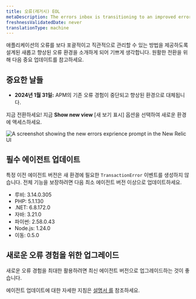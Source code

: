 ```yaml
---
title: 오류(레거시) EOL
metaDescription: The errors inbox is transitioning to an improved errors experience starting on January 31st 2024.
freshnessValidatedDate: never
translationType: machine
---
```



애플리케이션의 오류를 보다 포괄적이고 직관적으로 관리할 수 있는 방법을 제공하도록 설계된 새롭고 향상된 오류 환경을 소개하게 되어 기쁘게 생각합니다. 원활한 전환을 위해 다음 중요 업데이트를 참고하세요.

## 중요한 날들

* **2024년 1월 31일:** APM의 기존 오류 경험이 중단되고 향상된 환경으로 대체됩니다.

지금 전환하세요! 지금 **Show new view** \[새 보기 표시] 옵션을 선택하여 새로운 환경에 액세스하세요.

<img
  title="errors EOL"
  alt="A screenshot showing the new errors exprience prompt in the New Relic UI"
  src={errorsinboxErrorsEol}
/>

## 필수 에이전트 업데이트

특정 이전 에이전트 버전은 새 환경에 필요한 `TransactionError` 이벤트를 생성하지 않습니다. 전체 기능을 보장하려면 다음 최소 에이전트 버전 이상으로 업데이트하세요.

* 루비: 3.14.0.305
* PHP: 5.1.130
* .NET: 6.8.172.0
* 자바: 3.21.0
* 파이썬: 2.58.0.43
* Node.js: 1.24.0
* 이동: 0.5.0

## 새로운 오류 경험을 위한 업그레이드

새로운 오류 경험을 최대한 활용하려면 최신 에이전트 버전으로 업그레이드하는 것이 좋습니다.

에이전트 업데이트에 대한 자세한 지침은 [설명서 를](/docs/new-relic-solutions/new-relic-one/install-configure/update-new-relic-agent/) 참조하세요.